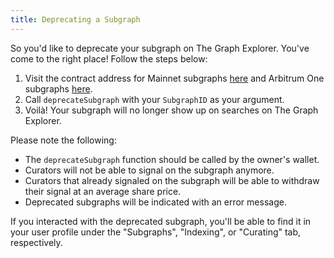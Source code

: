 ```yaml
---
title: Deprecating a Subgraph
---
```


So you'd like to deprecate your subgraph on The Graph Explorer. You've come to the right place! Follow the steps below:

1. Visit the contract address for Mainnet subgraphs [here](https://etherscan.io/address/0xadca0dd4729c8ba3acf3e99f3a9f471ef37b6825#writeProxyContract) and Arbitrum One subgraphs [here](https://arbiscan.io/address/0xec9A7fb6CbC2E41926127929c2dcE6e9c5D33Bec#writeProxyContract).
2. Call `deprecateSubgraph` with your `SubgraphID` as your argument.
3. Voilà! Your subgraph will no longer show up on searches on The Graph Explorer.

Please note the following:

- The `deprecateSubgraph` function should be called by the owner's wallet.
- Curators will not be able to signal on the subgraph anymore.
- Curators that already signaled on the subgraph will be able to withdraw their signal at an average share price.
- Deprecated subgraphs will be indicated with an error message.

If you interacted with the deprecated subgraph, you'll be able to find it in your user profile under the "Subgraphs", "Indexing", or "Curating" tab, respectively.
